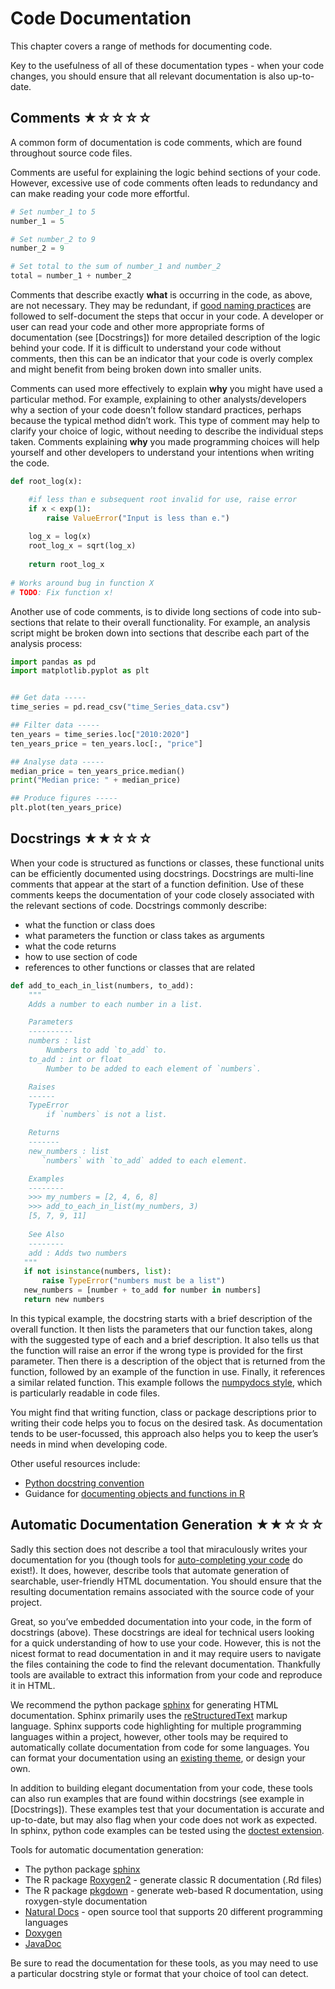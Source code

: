 # Code Documentation

This chapter covers a range of methods for documenting code.

Key to the usefulness of all of these documentation types - when your code changes, you should ensure that all relevant documentation is also up-to-date.

## Comments ★☆☆☆☆

A common form of documentation is code comments, which are found throughout source code files.

Comments are useful for explaining the logic behind sections of your code.
However, excessive use of code comments often leads to redundancy and can make reading your code more effortful.

```python
# Set number_1 to 5
number_1 = 5

# Set number_2 to 9
number_2 = 9

# Set total to the sum of number_1 and number_2
total = number_1 + number_2
```

Comments that describe exactly **what** is occurring in the code, as above, are not necessary.
They may be redundant, if [good naming practices](./core-principles.html#naming) are followed to self-document the steps that occur in your code.
A developer or user can read your code and other more appropriate forms of documentation (see [Docstrings]) for more detailed description of the logic behind your code.
If it is difficult to understand your code without comments, then this can be an indicator that your code is overly complex and might benefit from being broken down into smaller units.

Comments can used more effectively to explain **why** you might have used a particular method.
For example, explaining to other analysts/developers why a section of your code doesn't follow standard practices, perhaps because the typical method didn't work.
This type of comment may help to clarify your choice of logic, without needing to describe the individual steps taken.
Comments explaining **why** you made programming choices will help yourself and other developers to understand your intentions when writing the code.

```python
def root_log(x):

    #if less than e subsequent root invalid for use, raise error
    if x < exp(1):
        raise ValueError("Input is less than e.")
    
    log_x = log(x)
    root_log_x = sqrt(log_x)
    
    return root_log_x
    
# Works around bug in function X
# TODO: Fix function x!

```

Another use of code comments, is to divide long sections of code into sub-sections that relate to their overall functionality.
For example, an analysis script might be broken down into sections that describe each part of the analysis process:

```python
import pandas as pd
import matplotlib.pyplot as plt


## Get data -----
time_series = pd.read_csv("time_Series_data.csv")

## Filter data -----
ten_years = time_series.loc["2010:2020"]
ten_years_price = ten_years.loc[:, "price"]

## Analyse data -----
median_price = ten_years_price.median()
print("Median price: " + median_price)

## Produce figures -----
plt.plot(ten_years_price)
```


## Docstrings ★★☆☆☆

When your code is structured as functions or classes, these functional units can be efficiently documented using docstrings.
Docstrings are multi-line comments that appear at the start of a function definition.
Use of these comments keeps the documentation of your code closely associated with the relevant sections of code.
Docstrings commonly describe:

- what the function or class does
- what parameters the function or class takes as arguments
- what the code returns
- how to use section of code
- references to other functions or classes that are related


```python
def add_to_each_in_list(numbers, to_add):
    """
    Adds a number to each number in a list.

    Parameters
    ----------
    numbers : list
        Numbers to add `to_add` to.
    to_add : int or float
        Number to be added to each element of `numbers`.

    Raises
    ------
    TypeError
        if `numbers` is not a list.

    Returns
    -------
    new_numbers : list
       `numbers` with `to_add` added to each element.

    Examples
    --------
    >>> my_numbers = [2, 4, 6, 8]
    >>> add_to_each_in_list(my_numbers, 3)
    [5, 7, 9, 11]
    
    See Also
    --------
    add : Adds two numbers 
   """
   if not isinstance(numbers, list):
       raise TypeError("numbers must be a list")
   new_numbers = [number + to_add for number in numbers]
   return new numbers
```

In this typical example, the docstring starts with a brief description of the overall function.
It then lists the parameters that our function takes, along with the suggested type of each and a brief description.
It also tells us that the function will raise an error if the wrong type is provided for the first parameter.
Then there is a description of the object that is returned from the function, followed by an example of the function in use.
Finally, it references a similar related function.
This example follows the [numpydocs style](https://numpydoc.readthedocs.io/en/latest/format.html), which is particularly readable in code files.

You might find that writing function, class or package descriptions prior to writing their code helps you to focus on the desired task.
As documentation tends to be user-focussed, this approach also helps you to keep the user's needs in mind when developing code.


Other useful resources include:

- [Python docstring convention](https://www.python.org/dev/peps/pep-0257/)
- Guidance for [documenting objects and functions in R](http://r-pkgs.had.co.nz/man.html)


## Automatic Documentation Generation ★★☆☆☆

Sadly this section does not describe a tool that miraculously writes your documentation for you (though tools for [auto-completing your code](https://kite.com) do exist!).
It does, however, describe tools that automate generation of searchable, user-friendly HTML documentation.
You should ensure that the resulting documentation remains associated with the source code of your project.

Great, so you've embedded documentation into your code, in the form of docstrings (above).
These docstrings are ideal for technical users looking for a quick understanding of how to use your code.
However, this is not the nicest format to read documentation in and it may require users to navigate the files containing the code to find the relevant documentation.
Thankfully tools are available to extract this information from your code and reproduce it in HTML.

We recommend the python package [sphinx](https://www.sphinx-doc.org/en/master/) for generating HTML documentation.
Sphinx primarily uses the [reStructuredText](https://docutils.sourceforge.io/docs/user/rst/quickstart.html) markup language.
Sphinx supports code highlighting for multiple programming languages within a project, however, other tools may be required to automatically collate documentation from code for some languages.
You can format your documentation using an [existing theme](https://www.writethedocs.org/guide/tools/sphinx-themes/), or design your own.

In addition to building elegant documentation from your code, these tools can also run examples that are found within docstrings (see example in [Docstrings]).
These examples test that your documentation is accurate and up-to-date, but may also flag when your code does not work as expected.
In sphinx, python code examples can be tested using the [doctest extension](https://www.sphinx-doc.org/en/master/usage/extensions/doctest.html).

Tools for automatic documentation generation:

- The python package [sphinx](https://www.sphinx-doc.org/en/master/)
- The R package [Roxygen2](https://cran.r-project.org/web/packages/roxygen2/vignettes/roxygen2.html) - generate classic R documentation (.Rd files)
- The R package [pkgdown](https://pkgdown.r-lib.org/articles/pkgdown.html) - generate web-based R documentation, using roxygen-style documentation
- [Natural Docs](https://www.naturaldocs.org/) - open source tool that supports 20 different programming languages
- [Doxygen](http://www.doxygen.nl/)
- [JavaDoc](https://www.oracle.com/technetwork/java/javase/documentation/index-137868.html)

Be sure to read the documentation for these tools, as you may need to use a particular docstring style or format that your choice of tool can detect.


